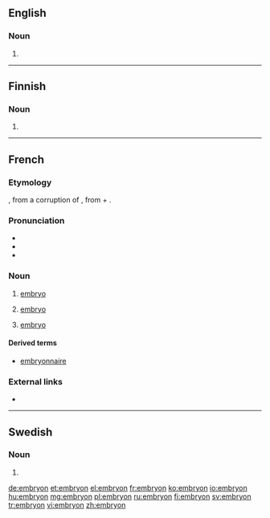 ==English==

===Noun===
{{en-noun}}

# {{archaic form of|embryo|lang=en}}

{{Webster 1913}}

----

==Finnish==

===Noun===
{{head|fi|noun form}}

# {{fi-form of|type=noun|case=genitive|pl=singular|embryo}}

----

==French==
{{wikipedia|lang=fr}}

===Etymology===
{{etyl|frm|fr}} {{term|embrion||lang=frm}}, from a {{etyl|ML.|fr}} corruption of {{etyl|grc|fr}} {{term|ἔμβρυον||fetus|tr=embruon|lang=grc}}, from {{term|ἐν||in-|tr=en-|lang=grc}} + {{term|βρύω||I grow, swell|sc=polytonic|tr=bruō|lang=grc}}.

===Pronunciation===
* {{IPA|/ɑ̃.bʁi.jɔ̃/|lang=fr}}
* {{homophones|embryons|lang=fr}}
* {{hyphenation|em|bry|on|lang=fr}}

===Noun===
{{fr-noun|m}}

# {{context|biology|lang=fr}} [[embryo]]
# {{context|botany|lang=fr}} [[embryo]]
# {{context|the beginning, the first stage|lang=fr}} [[embryo]]

====Derived terms====
* [[embryonnaire]]

===External links===
* {{R:TLFi}}

----

==Swedish==

===Noun===
{{head|sv|noun form}}

# {{sv-noun-form-indef-pl|embryo}}

[[de:embryon]]
[[et:embryon]]
[[el:embryon]]
[[fr:embryon]]
[[ko:embryon]]
[[io:embryon]]
[[hu:embryon]]
[[mg:embryon]]
[[pl:embryon]]
[[ru:embryon]]
[[fi:embryon]]
[[sv:embryon]]
[[tr:embryon]]
[[vi:embryon]]
[[zh:embryon]]
